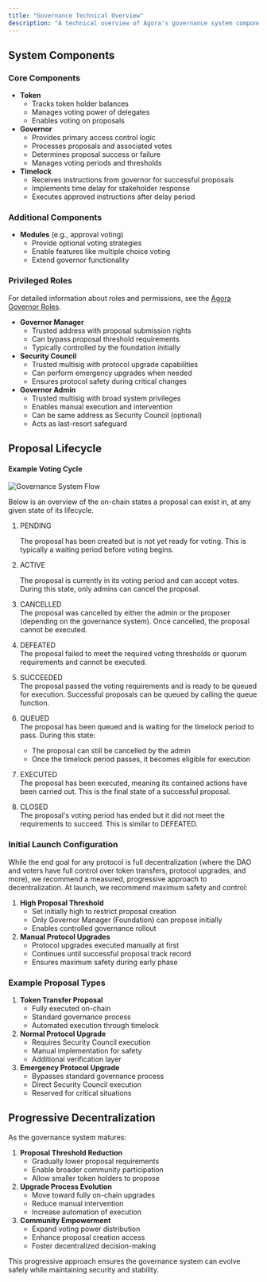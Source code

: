 ```yaml
---
title: "Governance Technical Overview"
description: "A technical overview of Agora's governance system components and the lifecycle of a proposal."
---
```


## System Components

### Core Components

- **Token**
  - Tracks token holder balances
  - Manages voting power of delegates
  - Enables voting on proposals
- **Governor**
  - Provides primary access control logic
  - Processes proposals and associated votes
  - Determines proposal success or failure
  - Manages voting periods and thresholds
- **Timelock**
  - Receives instructions from governor for successful proposals
  - Implements time delay for stakeholder response
  - Executes approved instructions after delay period

### Additional Components

- **Modules** (e.g., approval voting)
  - Provide optional voting strategies
  - Enable features like multiple choice voting
  - Extend governor functionality

### Privileged Roles

For detailed information about roles and permissions, see the [Agora Governor Roles](/agora-governor-roles).

- **Governor Manager**
  - Trusted address with proposal submission rights
  - Can bypass proposal threshold requirements
  - Typically controlled by the foundation initially
- **Security Council**
  - Trusted multisig with protocol upgrade capabilities
  - Can perform emergency upgrades when needed
  - Ensures protocol safety during critical changes
- **Governor Admin**
  - Trusted multisig with broad system privileges
  - Enables manual execution and intervention
  - Can be same address as Security Council (optional)
  - Acts as last-resort safeguard

## Proposal Lifecycle

#### Example Voting Cycle

![Governance System Flow](/images/governance/ExampleVotingCycle.png)

Below is an overview of the on-chain states a proposal can exist in, at any given state of its lifecycle.

1. PENDING

   The proposal has been created but is not yet ready for voting. This is typically a waiting period before voting begins.
2. ACTIVE

   The proposal is currently in its voting period and can accept votes. During this state, only admins can cancel the proposal.
3. CANCELLED\
   The proposal was cancelled by either the admin or the proposer (depending on the governance system). Once cancelled, the proposal cannot be executed.
4. DEFEATED\
   The proposal failed to meet the required voting thresholds or quorum requirements and cannot be executed.
5. SUCCEEDED\
   The proposal passed the voting requirements and is ready to be queued for execution. Successful proposals can be queued by calling the queue function.
6. QUEUED\
   The proposal has been queued and is waiting for the timelock period to pass. During this state:
   - The proposal can still be cancelled by the admin
   - Once the timelock period passes, it becomes eligible for execution
7. EXECUTED\
   The proposal has been executed, meaning its contained actions have been carried out. This is the final state of a successful proposal.
8. CLOSED\
   The proposal's voting period has ended but it did not meet the requirements to succeed. This is similar to DEFEATED.

### Initial Launch Configuration

While the end goal for any protocol is full decentralization (where the DAO and voters have full control over token transfers, protocol upgrades, and more), we recommend a measured, progressive approach to decentralization. At launch, we recommend maximum safety and control:

1. **High Proposal Threshold**
   - Set initially high to restrict proposal creation
   - Only Governor Manager (Foundation) can propose initially
   - Enables controlled governance rollout
2. **Manual Protocol Upgrades**
   - Protocol upgrades executed manually at first
   - Continues until successful proposal track record
   - Ensures maximum safety during early phase

### Example Proposal Types

1. **Token Transfer Proposal**
   - Fully executed on-chain
   - Standard governance process
   - Automated execution through timelock
2. **Normal Protocol Upgrade**
   - Requires Security Council execution
   - Manual implementation for safety
   - Additional verification layer
3. **Emergency Protocol Upgrade**
   - Bypasses standard governance process
   - Direct Security Council execution
   - Reserved for critical situations

## Progressive Decentralization

As the governance system matures:

1. **Proposal Threshold Reduction**
   - Gradually lower proposal requirements
   - Enable broader community participation
   - Allow smaller token holders to propose
2. **Upgrade Process Evolution**
   - Move toward fully on-chain upgrades
   - Reduce manual intervention
   - Increase automation of execution
3. **Community Empowerment**
   - Expand voting power distribution
   - Enhance proposal creation access
   - Foster decentralized decision-making

This progressive approach ensures the governance system can evolve safely while maintaining security and stability.